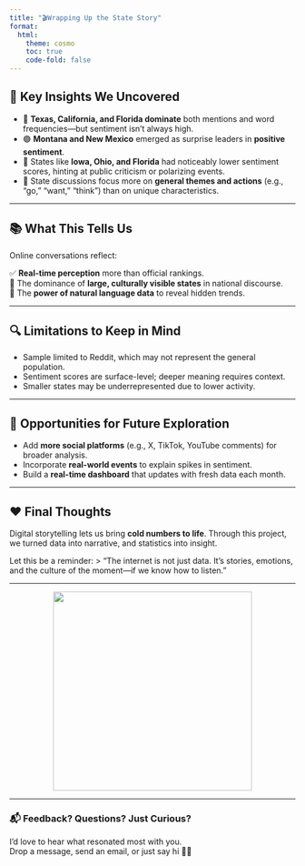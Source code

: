 ```yaml
---
title: "🎬Wrapping Up the State Story"
format:
  html:
    theme: cosmo
    toc: true
    code-fold: false
---
```


## 🧠 **Key Insights We Uncovered**

- 🌟 **Texas, California, and Florida dominate** both mentions and word frequencies—but sentiment isn’t always high.
- 🟢 **Montana and New Mexico** emerged as surprise leaders in **positive sentiment**.
- 🔴 States like **Iowa, Ohio, and Florida** had noticeably lower sentiment scores, hinting at public criticism or polarizing events.
- 🧭 State discussions focus more on **general themes and actions** (e.g., “go,” “want,” “think”) than on unique characteristics.

---

## 📚 **What This Tells Us**

Online conversations reflect: <br>

✅ **Real-time perception** more than official rankings. <br>
🧱 The dominance of **large, culturally visible states** in national discourse. <br>
🤖 The **power of natural language data** to reveal hidden trends. <br>

---

## 🔍 **Limitations to Keep in Mind**
- Sample limited to Reddit, which may not represent the general population.
- Sentiment scores are surface-level; deeper meaning requires context.
- Smaller states may be underrepresented due to lower activity.

---

## 🔄 **Opportunities for Future Exploration**
- Add **more social platforms** (e.g., X, TikTok, YouTube comments) for broader analysis.
- Incorporate **real-world events** to explain spikes in sentiment.
- Build a **real-time dashboard** that updates with fresh data each month.

---

## ❤️ **Final Thoughts**
Digital storytelling lets us bring **cold numbers to life**. Through this project, we turned data into narrative, and statistics into insight.

Let this be a reminder:
> “The internet is not just data. It’s stories, emotions, and the culture of the moment—if we know how to listen.”

---

<p align="center">
  <img src="https://media2.giphy.com/media/v1.Y2lkPTc5MGI3NjExemY2bzdjcmlwYmZrYXBiY3F6dTEwd25xb2prdjN0cmltbTd1cnA2dSZlcD12MV9pbnRlcm5hbF9naWZfYnlfaWQmY3Q9Zw/IoQETeY2ue5bi/giphy.gif" width="350"/>
</p>

---

### 📬 **Feedback? Questions? Just Curious?**
I’d love to hear what resonated most with you.  
Drop a message, send an email, or just say hi 👋🏼